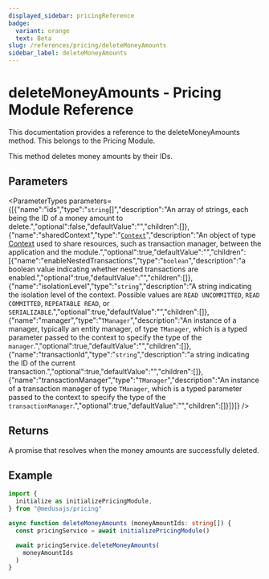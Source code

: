 ```yaml
---
displayed_sidebar: pricingReference
badge:
  variant: orange
  text: Beta
slug: /references/pricing/deleteMoneyAmounts
sidebar_label: deleteMoneyAmounts
---
```



# deleteMoneyAmounts - Pricing Module Reference

This documentation provides a reference to the deleteMoneyAmounts method. This belongs to the Pricing Module.

This method deletes money amounts by their IDs.

## Parameters

<ParameterTypes parameters={[{"name":"ids","type":"`string`[]","description":"An array of strings, each being the ID of a money amount to delete.","optional":false,"defaultValue":"","children":[]},{"name":"sharedContext","type":"[`Context`](../../interfaces/Context.mdx)","description":"An object of type [Context](../../interfaces/Context.mdx) used to share resources, such as transaction manager, between the application and the module.","optional":true,"defaultValue":"","children":[{"name":"enableNestedTransactions","type":"`boolean`","description":"a boolean value indicating whether nested transactions are enabled.","optional":true,"defaultValue":"","children":[]},{"name":"isolationLevel","type":"`string`","description":"A string indicating the isolation level of the context. Possible values are `READ UNCOMMITTED`, `READ COMMITTED`, `REPEATABLE READ`, or `SERIALIZABLE`.","optional":true,"defaultValue":"","children":[]},{"name":"manager","type":"`TManager`","description":"An instance of a manager, typically an entity manager, of type `TManager`, which is a typed parameter passed to the context to specify the type of the `manager`.","optional":true,"defaultValue":"","children":[]},{"name":"transactionId","type":"`string`","description":"a string indicating the ID of the current transaction.","optional":true,"defaultValue":"","children":[]},{"name":"transactionManager","type":"`TManager`","description":"An instance of a transaction manager of type `TManager`, which is a typed parameter passed to the context to specify the type of the `transactionManager`.","optional":true,"defaultValue":"","children":[]}]}]} />

## Returns

A promise that resolves when the money amounts are successfully deleted.

## Example

```ts
import { 
  initialize as initializePricingModule,
} from "@medusajs/pricing"

async function deleteMoneyAmounts (moneyAmountIds: string[]) {
  const pricingService = await initializePricingModule()

  await pricingService.deleteMoneyAmounts(
    moneyAmountIds
  )
}
```
